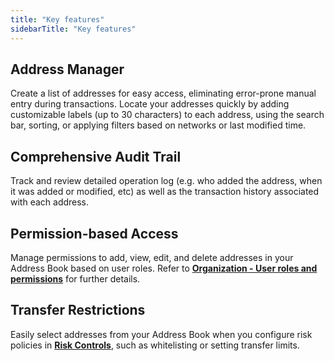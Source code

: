 ```yaml
---
title: "Key features"
sidebarTitle: "Key features"
---
```


## Address Manager
Create a list of addresses for easy access, eliminating error-prone manual entry during transactions. Locate your addresses quickly by adding customizable labels (up to 30 characters) to each address, using the search bar, sorting, or applying filters based on networks or last modified time.

## Comprehensive Audit Trail
Track and review detailed operation log (e.g. who added the address, when it was added or modified, etc) as well as the transaction history associated with each address.

## Permission-based Access
Manage permissions to add, view, edit, and delete addresses in your Address Book based on user roles. Refer to [**Organization - User roles and permissions**](/cn/portal/organization/roles-and-permissions) for further details.

## Transfer Restrictions
Easily select addresses from your Address Book when you configure risk policies in [**Risk Controls**](/cn/portal/risk-controls/introduction), such as whitelisting or setting transfer limits.